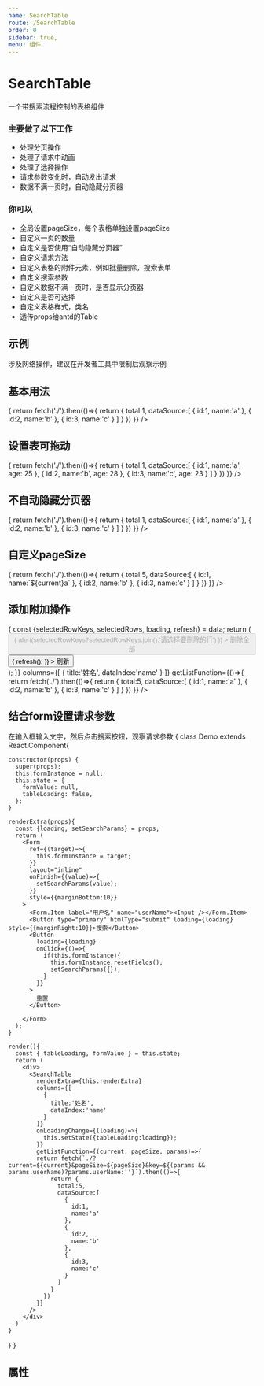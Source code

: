 ```yaml
---
name: SearchTable
route: /SearchTable
order: 0
sidebar: true,
menu: 组件
---
```



# SearchTable
一个带搜索流程控制的表格组件

### 主要做了以下工作

+ 处理分页操作
+ 处理了请求中动画
+ 处理了选择操作
+ 请求参数变化时，自动发出请求
+ 数据不满一页时，自动隐藏分页器

### 你可以

+ 全局设置pageSize，每个表格单独设置pageSize
+ 自定义一页的数量
+ 自定义是否使用“自动隐藏分页器”
+ 自定义请求方法
+ 自定义表格的附件元素，例如批量删除，搜索表单
+ 自定义搜索参数 
+ 自定义数据不满一页时，是否显示分页器
+ 自定义是否可选择
+ 自定义表格样式，类名
+ 透传props给antd的Table


## 示例
涉及网络操作，建议在开发者工具中限制后观察示例

## 基本用法
<Playground>
  <SearchTable 
    columns={[
      {
        title:'姓名',
        dataIndex:'name'
      }
    ]}
    getListFunction={()=>{
     return fetch('./').then(()=>{
        return {
          total:1,
          dataSource:[
            {
              id:1,
              name:'a'
            },
            {
              id:2,
              name:'b'
            },
            {
              id:3,
              name:'c'
            }
          ]
      }
     })
    }}
  />
</Playground>

## 设置表可拖动
<Playground>
  <SearchTable 
    columns={[
      {
        title:'姓名',
        dataIndex:'name'
      },
      {
        title:'年龄',
        dataIndex:'age'
      }
    ]}
    isDrag
    getListFunction={()=>{
     return fetch('./').then(()=>{
        return {
          total:1,
          dataSource:[
            {
              id:1,
              name:'a',
              age: 25
            },
            {
              id:2,
              name:'b',
              age: 28
            },
            {
              id:3,
              name:'c',
              age: 23
            }
          ]
      }
     })
    }}
  />
</Playground>

## 不自动隐藏分页器
<Playground>
  <SearchTable 
    disableAutoHidePage
    columns={[
      {
        title:'姓名',
        dataIndex:'name'
      }
    ]}
    getListFunction={()=>{
     return fetch('./').then(()=>{
        return {
          total:1,
          dataSource:[
            {
              id:1,
              name:'a'
            },
            {
              id:2,
              name:'b'
            },
            {
              id:3,
              name:'c'
            }
          ]
      }
     })
    }}
  />
</Playground>


## 自定义pageSize
<Playground>
  <SearchTable 
    pageSize={2}
    columns={[
      {
        title:'姓名',
        dataIndex:'name'
      }
    ]}
    getListFunction={(current)=>{
     return fetch('./').then(()=>{
        return {
          total:5,
          dataSource:[
            {
              id:1,
              name:`${current}a`
            },
            {
              id:2,
              name:'b'
            },
            {
              id:3,
              name:'c'
            }
          ]
      }
     })
    }}
  />
</Playground>


## 添加附加操作
<Playground>
  <SearchTable
    selectedEnable
    renderExtra={(data)=>{
      const {selectedRowKeys, selectedRows, loading, refresh} = data;
      return (
        <div style={{padding:'10px 0'}}>
          <Button 
            disabled={!selectedRowKeys || !selectedRowKeys.length}
            style={{marginRight:10}}
            loading={loading} 
            type="danger"
            onClick={()=>{
              alert(selectedRowKeys?selectedRowKeys.join():'请选择要删除的行')
            }}
            >
              删除全部
          </Button>
          <Button 
            loading={loading} 
            onClick={()=>{
              refresh();
            }}
          >
            刷新
          </Button>
        </div>
      );
    }}
    columns={[
      {
        title:'姓名',
        dataIndex:'name'
      }
    ]}
    getListFunction={()=>{
     return fetch('./').then(()=>{
        return {
          total:5,
          dataSource:[
            {
              id:1,
              name:'a'
            },
            {
              id:2,
              name:'b'
            },
            {
              id:3,
              name:'c'
            }
          ]
      }
     })
    }}
  />
</Playground>

## 结合form设置请求参数

在输入框输入文字，然后点击搜索按钮，观察请求参数
<Playground>
{
  class Demo extends React.Component{

    constructor(props) {
      super(props);
      this.formInstance = null;
      this.state = {
        formValue: null,
        tableLoading: false,
      };
    }

    renderExtra(props){
      const {loading, setSearchParams} = props;
      return (
        <Form 
          ref={(target)=>{
            this.formInstance = target;
          }}
          layout="inline"
          onFinish={(value)=>{
            setSearchParams(value);
          }}
          style={{marginBottom:10}}
        >
          <Form.Item label="用户名" name="userName"><Input /></Form.Item>
          <Button type="primary" htmlType="submit" loading={loading} style={{marginRight:10}}>搜索</Button>
          <Button 
            loading={loading}
            onClick={()=>{
              if(this.formInstance){
                this.formInstance.resetFields();
                setSearchParams({});
              }
            }}
          >
            重置
          </Button>

        </Form>
      );  
    }

    render(){
      const { tableLoading, formValue } = this.state;
      return (
        <div>
          <SearchTable
            renderExtra={this.renderExtra}
            columns={[
              {
                title:'姓名',
                dataIndex:'name'
              }
            ]}
            onLoadingChange={(loading)=>{
              this.setState({tableLoading:loading});
            }}
            getListFunction={(current, pageSize, params)=>{
            return fetch(`./?current=${current}&pageSize=${pageSize}&key=${(params && params.userName)?params.userName:''}`).then(()=>{
                return {
                  total:5,
                  dataSource:[
                    {
                      id:1,
                      name:'a'
                    },
                    {
                      id:2,
                      name:'b'
                    },
                    {
                      id:3,
                      name:'c'
                    }
                  ]
                }
              })
            }}
          />
        </div>
      )
    }
  }
}
</Playground>

## 属性
<Props of={SearchTable} />
